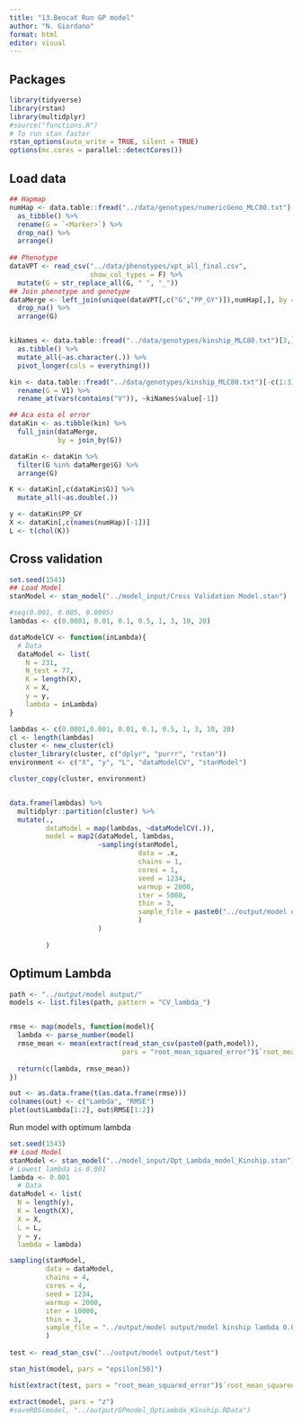```yaml
---
title: "13.Beocat Run GP model"
author: "N. Giordano"
format: html
editor: visual
---
```


## Packages

```r
library(tidyverse)
library(rstan)
library(multidplyr)
#source("functions.R")
# To run stan faster
rstan_options(auto_write = TRUE, silent = TRUE)
options(mc.cores = parallel::detectCores())
```

## Load data

```r
## Hapmap
numHap <- data.table::fread("../data/genotypes/numericGeno_MLC80.txt")[,] %>% 
  as_tibble() %>% 
  rename(G = `<Marker>`) %>% 
  drop_na() %>% 
  arrange()
  
## Phenotype
dataVPT <- read_csv("../data/phenotypes/vpt_all_final.csv", 
                    show_col_types = F) %>% 
  mutate(G = str_replace_all(G, " ", "_"))
## Join phenotype and genotype
dataMerge <- left_join(unique(dataVPT[,c("G","PP_GY")]),numHap[,], by = "G") %>% 
  drop_na() %>% 
  arrange(G) 


kiNames <- data.table::fread("../data/genotypes/kinship_MLC80.txt")[3,] %>% 
  as.tibble() %>% 
  mutate_all(~as.character(.)) %>% 
  pivot_longer(cols = everything())

kin <- data.table::fread("../data/genotypes/kinship_MLC80.txt")[-c(1:3),] %>% 
  rename(G = V1) %>% 
  rename_at(vars(contains("V")), ~kiNames$value[-1])

## Aca esta el error
dataKin <- as.tibble(kin) %>% 
  full_join(dataMerge,
            by = join_by(G))

dataKin <- dataKin %>% 
  filter(G %in% dataMerge$G) %>% 
  arrange(G)

K <- dataKin[,c(dataKin$G)] %>% 
  mutate_all(~as.double(.))

y <- dataKin$PP_GY
X <- dataKin[,c(names(numHap)[-1])] 
L <- t(chol(K))
```

## Cross validation

```r
set.seed(1543)
## Load Model
stanModel <- stan_model("../model_input/Cross Validation Model.stan")

#seq(0.001, 0.005, 0.0005)
lambdas <- c(0.0001, 0.01, 0.1, 0.5, 1, 3, 10, 20)

dataModelCV <- function(inLambda){
  # Data
  dataModel <- list(
    N = 231,
    N_test = 77,
    K = length(X),
    X = X, 
    y = y,    
    lambda = inLambda)
}

```

```r
lambdas <- c(0.0001,0.001, 0.01, 0.1, 0.5, 1, 3, 10, 20)
cl <- length(lambdas)
cluster <- new_cluster(cl)
cluster_library(cluster, c("dplyr", "purrr", "rstan"))
environment <- c("X", "y", "L", "dataModelCV", "stanModel")

cluster_copy(cluster, environment)


data.frame(lambdas) %>% 
  multidplyr::partition(cluster) %>% 
  mutate(.,
         dataModel = map(lambdas, ~dataModelCV(.)), 
         model = map2(dataModel, lambdas, 
                      ~sampling(stanModel, 
                                data = .x, 
                                chains = 1, 
                                cores = 1,
                                seed = 1234,
                                warmup = 2000,
                                iter = 5000,
                                thin = 3, 
                                sample_file = paste0("../output/model output/CV_lambda_", as.character(.y))
                                )
                      )
           
         )

```

## Optimum Lambda

```r
path <- "../output/model output/"
models <- list.files(path, pattern = "CV_lambda_")


rmse <- map(models, function(model){
  lambda <- parse_number(model)
  rmse_mean <- mean(extract(read_stan_csv(paste0(path,model)), 
                            pars = "root_mean_squared_error")$`root_mean_squared_error`)
  
  return(c(lambda, rmse_mean))
})

out <- as.data.frame(t(as.data.frame(rmse)))
colnames(out) <- c("Lambda", "RMSE")
plot(out$Lambda[1:2], out$RMSE[1:2])
```

Run model with optimum lambda

```r
set.seed(1543)
## Load Model
stanModel <- stan_model("../model_input/Opt_Lambda_model_Kinship.stan")
# Lowest lambda is 0.001
lambda <- 0.001
  # Data
dataModel <- list(
  N = length(y),
  K = length(X),
  X = X, 
  L = L,
  y = y,    
  lambda = lambda)

sampling(stanModel, 
         data = dataModel, 
         chains = 4, 
         cores = 4,
         seed = 1234,
         warmup = 2000,
         iter = 10000,
         thin = 3, 
         sample_file = "../output/model output/model kinship lambda 0.001"
         ) 
  
test <- read_stan_csv("../output/model output/test")

stan_hist(model, pars = "epsilon[50]")

hist(extract(test, pars = "root_mean_squared_error")$`root_mean_squared_error`)

extract(model, pars = "z") 
#saveRDS(model, "../output/GPmodel_OptLambda_Kinship.RData")

```
